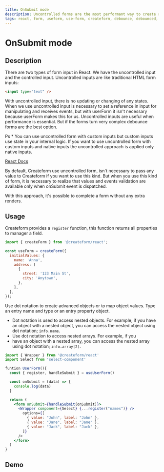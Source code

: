 ```yaml
---
title: OnSubmit mode
description: Uncontrolled forms are the most performant way to create react forms. With uncontrolled input values, there is no updating or changing of any states. What you submit is what you get.
tags: react, form, useform, use-form, createform, debounce, debounced, hook, onsubmit
---
```



# OnSubmit mode

## Description

There are two types of form input in React. We have the uncontrolled input and the controlled input. Uncontrolled inputs are like traditional HTML form inputs:

```html
<input type="text" />
```

With uncontrolled input, there is no updating or changing of any states. When we use uncontrolled input is necessary to set a reference in input for manipulating and receives events, but with userForm it isn't necessary because userForm makes this for us.
Uncontrolled inputs are useful when performance is essential. But if the forms turn very complex debounce forms are the best option.

Ps \* You can use uncontrolled form with custom inputs but custom inputs use state in your internal logic.
If you want to use uncontrolled form with custom inputs and native inputs the uncontrolled approach is applied only native inputs.

[React Docs](https://reactjs.org/docs/forms.html)

By default, Createform use uncontrolled form, isn't necessary to pass any value to Createform if you want to use this kind.
But when you use this kind of form, it is necessary to realize that values and events validation are available only when onSubmit event is dispatched.

With this approach, it's possible to complete a form without any extra renders.

## Usage

Createform provides a `register` function, this function returns all properties to manager a field.

```jsx copy
import { createForm } from '@createform/react';

const useForm = createForm({
  initialValues: {
    name: 'Anna',
    address: [
      {
        street: '123 Main St',
        city: 'Anytown',
      },
    ],
  },
});
```

Use dot notation to create advanced objects or to map object values. Type an entry name and type or an entry property object.

<Callout type="info">

- Dot notation is used to access nested objects. For example, if you have an object with a nested object, you can access the nested object using dot notation; `info.name`.
- Use dot notation to access nested arrays. For example, if you
- have an object with a nested array, you can access the nested array using dot notation; `info.array[2]`.

</Callout>

```jsx copy
import { Wrapper } from '@createform/react'
import Select from 'select-component'

funtion UserForm(){
  const { register, handleSubmit } = useUserForm()

  const onSubmit = (data) => {
    console.log(data)
  }

  return (
    <form onSubmit={handleSubmit(onSubmit)}>
      <Wrapper component={Select} {...register("names")} />
        options={[
          { value: "John", label: "John" },
          { value: "Jane", label: "Jane" },
          { value: "Jack", label: "Jack" },
        ]}
      />
    </form>
  )
}
```

## Demo

<Demo url="https://codesandbox.io/embed/useform-onsubmit-jvz1z?fontsize=14&hidenavigation=1&theme=dark" />
